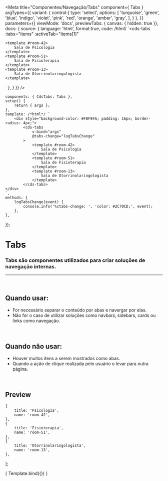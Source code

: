 
<Meta
	title="Componentes/Navegação/Tabs"
	component={ Tabs }
	argTypes={{
		variant: {
			control:{
				type: 'select',
				options: [
					'turquoise',
					'green',
					'blue',
					'indigo',
					'violet',
					'pink',
					'red',
					'orange',
					'amber',
					'gray',
				],
			}
		},
	}}
	parameters={{
		viewMode: 'docs',
		previewTabs: { canvas: { hidden: true }},
		docs: {
			source: {
				language: 'html',
				format:true,
				code: /*html*/
`<cds-tabs
	:tabs="items"
	:activeTab="items[1]"
>
	<template #room-42>
		Sala de Psicologia
	</template>
	<template #room-51>
		Sala de Fisioterapia
	</template>
	<template #room-13>
		Sala de Otorrinolaringologista
	</template>
</cds-tabs>`
			},
		}
	}}
/>

	components: { CdsTabs: Tabs },
	setup() {
		return { args };
	},
	template: /*html*/ `
		<div style="background-color: #F8F9FA; padding: 16px; border-radius: 4px;">
			<cds-tabs
				v-bind="args"
				@tabs-change="logTabsChange"
			>
				<template #room-42>
					Sala de Psicologia
				</template>
				<template #room-51>
					Sala de Fisioterapia
				</template>
				<template #room-13>
					Sala de Otorrinolaringologista
				</template>
			</cds-tabs>
	</div>
	`,
	methods: {
		logTabsChange(event) {
			console.info('%ctabs-change: ', 'color: #2C70CD;', event);
		},
	},
});

# Tabs

### Tabs são componentes utilizados para criar soluções de navegação internas.
---
<br />

## Quando usar:
- For necessário separar o conteúdo por abas e navergar por elas.
- Não for o caso de utilizar soluções como navbars, sidebars, cards ou links como navegação.

<br />

## Quando não usar:
- Houver muitos itens a serem mostrados como abas.
- Quando a ação de clique realizada pelo usuário o levar para outra página.

<br />

## Preview

	{
		title: 'Psicologia',
		name: 'room-42',
	},
	{
		title: 'Fisioterapia',
		name: 'room-51',
	},
	{
		title: 'Otorrinolaringologista',
		name: 'room-13',
	},
];

<Canvas>
	<Story
		name="Tabs"
		args={{
			tabs: items,
			activeTab: items[1],
		}}
	>
		{ Template.bind({}) }
	</Story>
</Canvas>

<ArgsTable story="Tabs" />